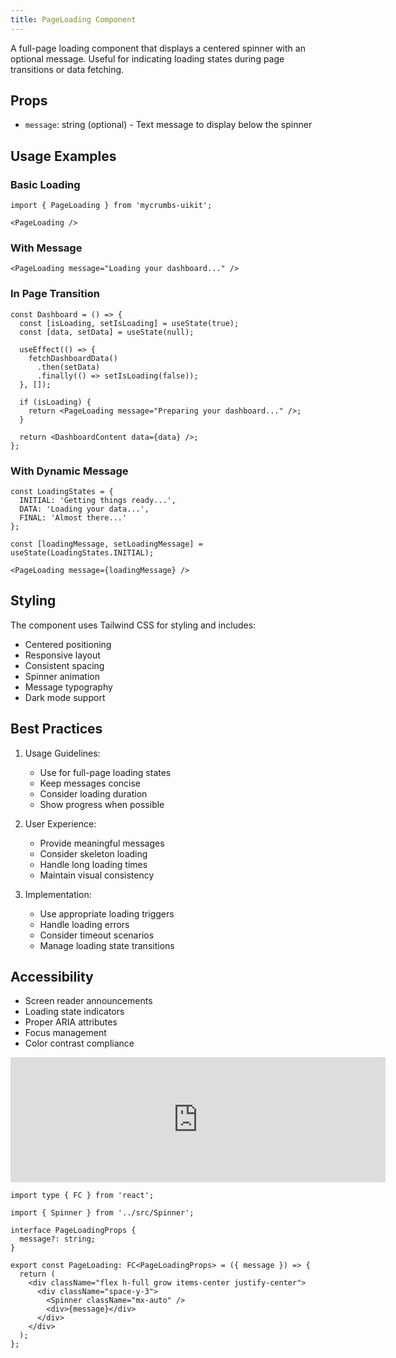 ```yaml
---
title: PageLoading Component
---
```


A full-page loading component that displays a centered spinner with an optional message. Useful for indicating loading states during page transitions or data fetching.

## Props

- `message`: string (optional) - Text message to display below the spinner

## Usage Examples

### Basic Loading
```tsx
import { PageLoading } from 'mycrumbs-uikit';

<PageLoading />
```

### With Message
```tsx
<PageLoading message="Loading your dashboard..." />
```

### In Page Transition
```tsx
const Dashboard = () => {
  const [isLoading, setIsLoading] = useState(true);
  const [data, setData] = useState(null);

  useEffect(() => {
    fetchDashboardData()
      .then(setData)
      .finally(() => setIsLoading(false));
  }, []);

  if (isLoading) {
    return <PageLoading message="Preparing your dashboard..." />;
  }

  return <DashboardContent data={data} />;
};
```

### With Dynamic Message
```tsx
const LoadingStates = {
  INITIAL: 'Getting things ready...',
  DATA: 'Loading your data...',
  FINAL: 'Almost there...'
};

const [loadingMessage, setLoadingMessage] = useState(LoadingStates.INITIAL);

<PageLoading message={loadingMessage} />
```

## Styling

The component uses Tailwind CSS for styling and includes:
- Centered positioning
- Responsive layout
- Consistent spacing
- Spinner animation
- Message typography
- Dark mode support

## Best Practices

1. Usage Guidelines:
   - Use for full-page loading states
   - Keep messages concise
   - Consider loading duration
   - Show progress when possible

2. User Experience:
   - Provide meaningful messages
   - Consider skeleton loading
   - Handle long loading times
   - Maintain visual consistency

3. Implementation:
   - Use appropriate loading triggers
   - Handle loading errors
   - Consider timeout scenarios
   - Manage loading state transitions

## Accessibility

- Screen reader announcements
- Loading state indicators
- Proper ARIA attributes
- Focus management
- Color contrast compliance

<iframe 
  src="https://example.com" 
  width="600" 
  height="200"
  className="flex rounded-xl"
  frameBorder="0"
></iframe>

```tsx
import type { FC } from 'react';

import { Spinner } from '../src/Spinner';

interface PageLoadingProps {
  message?: string;
}

export const PageLoading: FC<PageLoadingProps> = ({ message }) => {
  return (
    <div className="flex h-full grow items-center justify-center">
      <div className="space-y-3">
        <Spinner className="mx-auto" />
        <div>{message}</div>
      </div>
    </div>
  );
};
